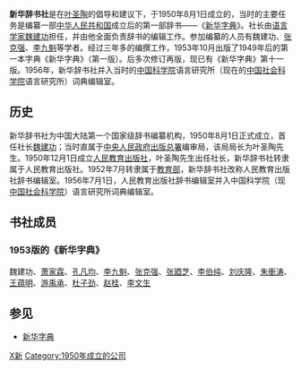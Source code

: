 {{Expand|time=2012-08-29T13:19:43+00:00 }}
'''新华辞书社'''是在[[叶圣陶|叶圣陶]]的倡导和建议下，于1950年8月1日成立的，当时的主要任务是编纂一部[[中华人民共和国|中华人民共和国]]成立后的第一部辞书——《[[新华字典|新华字典]]》。社长由[[语言学家|语言学家]][[魏建功|魏建功]]担任，并由他全面负责辞书的编辑工作。参加编纂的人员有魏建功、[[张克强|张克强]]、[[李九魁|李九魁]]等学者。经过三年多的编撰工作，1953年10月出版了1949年后的第一本字典《新华字典》（第一版）。后多次修订再版，现已有《新华字典》第十一版。1956年，新华辞书社并入当时的[[中国科学院|中国科学院]]语言研究所（现在的[[中国社会科学院|中国社会科学院]]语言研究所）词典编辑室。
==历史==
新华辞书社为中国大陆第一个国家级辞书编纂机构，1950年8月1日正式成立，首任社长[[魏建功|魏建功]]；当时直属于[[中央人民政府出版总署|中央人民政府出版总署]]编审局，该局局长为叶圣陶先生。1950年12月1日成立[[人民教育出版社|人民教育出版社]]，叶圣陶先生出任社长，新华辞书社转隶属于人民教育出版社。1952年7月转隶属于[[中华人民共和国教育部|教育部]]，新华辞书社改称人民教育出版社辞书编辑室。1956年7月1日，人民教育出版社辞书编辑室并入中国科学院（现[[中国社会科学院|中国社会科学院]]）语言研究所词典编辑室。

==书社成员==
===1953版的《新华字典》===
魏建功、[[萧家霖|萧家霖]]、[[孔凡均|孔凡均]]、[[李九魁|李九魁]]、[[张克强|张克强]]、[[张廼芝|张廼芝]]、[[李伯纯|李伯纯]]、[[刘庆隆|刘庆隆]]、[[朱衝涛|朱衝涛]]、[[王蕴明|王蕴明]]、[[游禹承|游禹承]]、[[杜子劲|杜子劲]]、[[赵桂|赵桂]]、[[李文生|李文生]]

==参见==
*[[新华字典|新华字典]]

[[Category:中华人民共和国出版社|X新]]
[[Category:1950年成立的公司|Category:1950年成立的公司]]